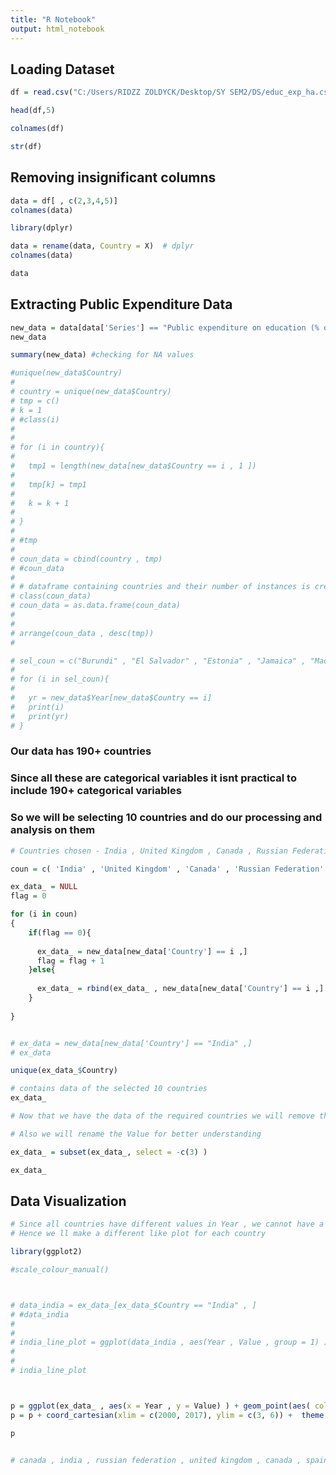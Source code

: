 ```yaml
---
title: "R Notebook"
output: html_notebook
--- 
```


## Loading Dataset

```r
df = read.csv("C:/Users/RIDZZ ZOLDYCK/Desktop/SY SEM2/DS/educ_exp_ha.csv")
```


```r
head(df,5)
```

```r
colnames(df)

```

```r
str(df)
```

## Removing insignificant columns 

```r
data = df[ , c(2,3,4,5)]
colnames(data)
```
```r
library(dplyr)
```

```r
data = rename(data, Country = X)  # dplyr
colnames(data)
```

```r
data
```

## Extracting Public Expenditure Data

```r
new_data = data[data['Series'] == "Public expenditure on education (% of GDP)" , ] 
new_data
```



```r

summary(new_data) #checking for NA values

```





```r

#unique(new_data$Country)
# 
# country = unique(new_data$Country)
# tmp = c()
# k = 1
# #class(i)
# 
# 
# for (i in country){
#   
#   tmp1 = length(new_data[new_data$Country == i , 1 ])
#   
#   tmp[k] = tmp1 
#   
#   k = k + 1
#   
# }
# 
# #tmp
# 
# coun_data = cbind(country , tmp)
# #coun_data
# 
# # dataframe containing countries and their number of instances is created
# class(coun_data)
# coun_data = as.data.frame(coun_data)
# 
# 
# arrange(coun_data , desc(tmp))
# 

```




```r

# sel_coun = c("Burundi" , "El Salvador" , "Estonia" , "Jamaica" , "Madagascar" , "Mongolia" )
#   
# for (i in sel_coun){
#   
#   yr = new_data$Year[new_data$Country == i]
#   print(i)
#   print(yr)
# }

```





### Our data has 190+ countries
### Since all these are categorical variables it isnt practical to include 190+ categorical variables
### So we will be selecting 10 countries and do our processing and analysis on them


```r
# Countries chosen - India , United Kingdom , Canada , Russian Federation , Republic of Korea (South Korea) , United States of America , Israel ,  Japan , Spain , Germany

coun = c( 'India' , 'United Kingdom' , 'Canada' , 'Russian Federation' , 'Republic of Korea' , 'United States of America' , 'Israel' ,  'Japan' , 'Spain' , 'Germany')

ex_data_ = NULL
flag = 0

for (i in coun)
{
    if(flag == 0){
      
      ex_data_ = new_data[new_data['Country'] == i ,]
      flag = flag + 1 
    }else{
      
      ex_data_ = rbind(ex_data_ , new_data[new_data['Country'] == i ,] )
    }
    
}


# ex_data = new_data[new_data['Country'] == "India" ,]
# ex_data

unique(ex_data_$Country)

```

```r
# contains data of the selected 10 countries
ex_data_


```


```r
# Now that we have the data of the required countries we will remove the Series column as all of them have the same value [Public expenditure on education (% of GDP)]

# Also we will rename the Value for better understanding

ex_data_ = subset(ex_data_, select = -c(3) )

```


```r
ex_data_
```

## Data Visualization 


```r

# Since all countries have different values in Year , we cannot have a common x axis for a line plot
# Hence we ll make a different like plot for each country 

library(ggplot2)

#scale_colour_manual()



# data_india = ex_data_[ex_data_$Country == "India" , ]
# #data_india
# 
# 
# india_line_plot = ggplot(data_india , aes(Year , Value , group = 1) ) + geom_point(color = "red" , size = 5) + geom_line(linetype = "dashed" , color = "blue" , size = 1.5)
# 
# 
# india_line_plot



p = ggplot(ex_data_ , aes(x = Year , y = Value) ) + geom_point(aes( color = factor(Country)  ) , size = 2.5 , show.legend = TRUE) + scale_colour_manual("Country" , values = c("blue4", "red3", "gold3" , "darkorchid4" , "darkorange3" , "chartreuse3" , "steelblue1" , "indianred1" , "grey3" , "aquamarine")) + labs(x = "Year" , y = "% of GDP in Education" , title = "Country wise GDP Expenditure on Education")
p = p + coord_cartesian(xlim = c(2000, 2017), ylim = c(3, 6)) +  theme(plot.title = element_text(hjust = 0.5) , panel.background = element_rect(fill = "khaki3"))

p


# canada , india , russian federation , united kingdom , canada , spain , israel 

```



